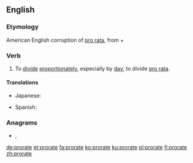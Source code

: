 ==English==

===Etymology===
American English corruption of [[pro rata]], from {{etyl|la|en}} {{m|la|pro||according to}} + {{m|la|ratus||calculated}}

{{rfp|lang=en}}

===Verb===
{{en-verb|prorat}}

# To [[divide]] [[proportionately]], especially by [[day]]; to divide [[pro rata]].

====Translations====
{{trans-top|divide proportionately}}
* Japanese: {{t|ja|日割りする|tr=hiwari-suru}}
{{trans-mid}}
* Spanish: {{t+|es|prorratear}}
{{trans-bottom}}

===Anagrams===
* {{l|en|praetor}}, {{l|en|prætor}}

[[de:prorate]]
[[et:prorate]]
[[fa:prorate]]
[[ko:prorate]]
[[ku:prorate]]
[[pl:prorate]]
[[fi:prorate]]
[[zh:prorate]]